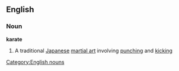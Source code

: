 ==English==
===Noun===
{{wikipedia}}
'''karate'''
# A traditional [[Japanese]] [[martial art]] involving [[punching]] and [[kicking]]
[[Category:English nouns]]
